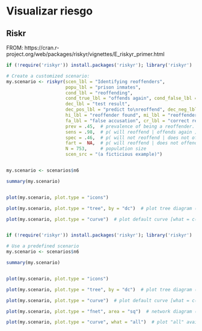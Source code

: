 # Visualizar riesgo{#Visualizar_riesgo}

## Riskr

FROM: https://cran.r-project.org/web/packages/riskyr/vignettes/E_riskyr_primer.html


```r
if (!require('riskyr')) install.packages('riskyr'); library('riskyr')

# Create a customized scenario: 
my.scenario <- riskyr(scen_lbl = "Identifying reoffenders", 
                      popu_lbl = "prison inmates", 
                      cond_lbl = "reoffending",
                      cond_true_lbl = "offends again", cond_false_lbl = "does not offend again",
                      dec_lbl = "test result",
                      dec_pos_lbl = "predict to\nreoffend", dec_neg_lbl = "predict to\nnot reoffend",
                      hi_lbl = "reoffender found", mi_lbl = "reoffender missed",
                      fa_lbl = "false accusation", cr_lbl = "correct release",
                      prev = .45,  # prevalence of being a reoffender. 
                      sens = .98,  # p( will reoffend | offends again )
                      spec = .46,  # p( will not reoffend | does not offend again )
                      fart =  NA,  # p( will reoffend | does not offend gain )
                      N = 753,     # population size
                      scen_src = "(a ficticious example)")


my.scenario <- scenarios$n6

summary(my.scenario)


plot(my.scenario, plot.type = "icons")

plot(my.scenario, plot.type = "tree", by = "dc")  # plot tree diagram (splitting N by decision)

plot(my.scenario, plot.type = "curve")  # plot default curve [what = c("prev", "PPV", "NPV")]:



```


```r
if (!require('riskyr')) install.packages('riskyr'); library('riskyr')

# Use a predefined scenario
my.scenario <- scenarios$n6

summary(my.scenario)


plot(my.scenario, plot.type = "icons")

plot(my.scenario, plot.type = "tree", by = "dc")  # plot tree diagram (splitting N by decision)

plot(my.scenario, plot.type = "curve")  # plot default curve [what = c("prev", "PPV", "NPV")]:

plot(my.scenario, plot.type = "fnet", area = "sq")  # network diagram (with numeric probability labels):

plot(my.scenario, plot.type = "curve", what = "all")  # plot "all" available curves:


```

